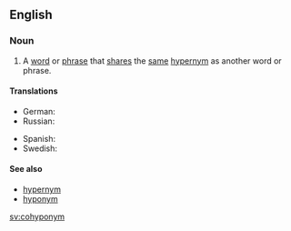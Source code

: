 ==English==

===Noun===
{{en-noun}}

# A [[word]] or [[phrase]] that [[share]]s the [[same]] [[hypernym]] as another word or phrase.

====Translations====
{{trans-top|}}
* German: {{t|de|Kohyponym}}
* Russian: {{t|ru|Согипоним}}
{{trans-mid}}
* Spanish: {{t|es|cohipónimo|m}}
* Swedish: {{t|sv|kohyponym|c}}
{{trans-bottom}}

====See also====
* [[hypernym]]
* [[hyponym]]

[[sv:cohyponym]]